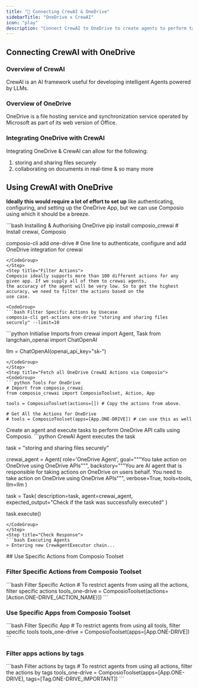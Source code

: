 ```yaml
---
title: "🚀 Connecting CrewAI & OneDrive"
sidebarTitle: "OneDrive x CrewAI"
icon: "play"
description: "Connect CrewAI to OneDrive to create agents to perform tasks using natural language"
---
```


## Connecting CrewAI with OneDrive

### Overview of CrewAI

CrewAI is an AI framework useful for developing intelligent Agents powered by LLMs.

### Overview of OneDrive

OneDrive is a file hosting service and synchronization service operated by Microsoft as part of its web version of Office.

### Integrating OneDrive with CrewAI

Integrating OneDrive & CrewAI can allow for the following:

1. storing and sharing files securely
2. collaborating on documents in real-time
& so many more

## Using CrewAI with OneDrive

<Steps>
<Step title="Setting Up the Environment">

**Ideally this would require a lot of effort to set up** like authenticating, configuring, and setting up the OneDrive App, but we can use Composio using which it should be a breeze.

<CodeGroup>
```bash Installing & Authorising OneDrive
pip install composio_crewai # Install crewai, Composio 

composio-cli add one-drive # One line to authenticate, configure and add OneDrive integration for crewai
```
</CodeGroup>
</Step>
<Step title="Filter Actions">
Composio ideally supports more than 100 different actions for any given app. If we supply all of them to crewai agents, 
the accuracy of the agent will be very low. So to get the highest accuracy, we need to filter the actions based on the 
use case.

<CodeGroup>
```bash Filter Specific Actions by Usecase
composio-cli get-actions one-drive "storing and sharing files securely" --limit=10
```
</CodeGroup>

</Step>
<Step title="Import Base Packages">

<CodeGroup>
```python Initialise Imports
from crewai import Agent, Task
from langchain_openai import ChatOpenAI

llm = ChatOpenAI(openai_api_key="sk-<OPENAI KEY>")
```
</CodeGroup>
</Step>
<Step title="Fetch all OneDrive CrewAI Actions via Composio">
<CodeGroup>
```python Tools For OneDrive
# Import from composio_crewai
from composio_crewai import ComposioToolset, Action, App

tools = ComposioToolset(actions=[]) # Copy the actions from above. 

# Get All the Actions for OneDrive
# tools = ComposioToolset(apps=[App.ONE-DRIVE]) # can use this as well
```
</CodeGroup>
</Step>
<Step title="Execute the Agent">
Create an agent and execute tasks to perform OneDrive API calls using Composio. 
<CodeGroup>
```python CrewAI Agent executes the task

task = "storing and sharing files securely"

crewai_agent = Agent(
    role='OneDrive Agent',
    goal="""You take action on OneDrive using OneDrive APIs""",
    backstory="""You are AI agent that is responsible for taking actions on OneDrive on users behalf. You need to take action on OneDrive using OneDrive APIs""",
    verbose=True,
    tools=tools,
    llm=llm
)

task = Task(
    description=task,
    agent=crewai_agent,
    expected_output="Check if the task was successfully executed"
)

task.execute()
```
</CodeGroup>
</Step>
<Step title="Check Response">
```bash Executing Agents
> Entering new CrewAgentExecutor chain...
```
</Step>
</Steps>
## Use Specific Actions from Composio Toolset

### Filter Specific Actions from Composio Toolset

<CodeGroup>
```bash Filter Specific Action
# To restrict agents from using all the actions, filter specific actions
tools_one-drive = ComposioToolset(actions=[Action.ONE-DRIVE_{ACTION_NAME}])
```
</CodeGroup>

### Use Specific Apps from Composio Toolset
<CodeGroup>
```bash Filter Specific App
# To restrict agents from using all tools, filter specific tools
tools_one-drive = ComposioToolset(apps=[App.ONE-DRIVE])
```
</CodeGroup>

### Filter apps actions by tags 
<CodeGroup>
```bash Filter actions by tags
# To restrict agents from using all actions, filter the actions by tags
tools_one-drive = ComposioToolset(apps=[App.ONE-DRIVE], tags=[Tag.ONE-DRIVE_IMPORTANT])
```
</CodeGroup>
